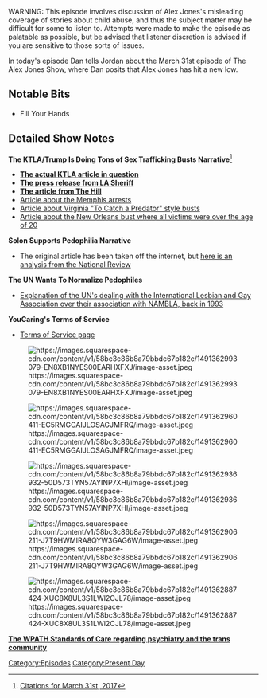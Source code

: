 {{DEFAULTSORT:
    #_EPISODE_0027:March 31, 2017
}}{{Episode
    | title           = March 31, 2017
    | caption         = Listen to this episode on [https://knowledgefight.libsyn.com/knowledge-fight-march-31-2017 Libsyn] [https://open.spotify.com/episode/3kj3Ti9Ar9capiEFCG3ijH Spotify], Read the [[Transcript/27: March 31, 2017|Unofficial Transcript]]
    | episodeNumber   = 27
    | length          = 02:00:25
    | airDate         = April 5, 2017
    | coverageDate    = March 31, 2017
    | episodeType     = [[:Category:Present Day|Present Day]]
    | oocDrop         = In the white house, they call me, "The Texan"
    | previousEpisode = [[26: March 30 (Special Report)]]
    | nextEpisode     = [[28: How Not To Cover Alex Jones]]
}}

{{Stub}}

WARNING: This episode involves discussion of Alex Jones's misleading coverage of stories about child abuse, and thus the subject matter may be difficult for some to listen to. Attempts were made to make the episode as palatable as possible, but be advised that listener discretion is advised if you are sensitive to those sorts of issues.

In today's episode Dan tells Jordan about the March 31st episode of The Alex Jones Show, where Dan posits that Alex Jones has hit a new low.

==Notable Bits==

*Fill Your Hands

==Detailed Show Notes==

'''The KTLA/Trump Is Doing Tons of Sex Trafficking Busts Narrative'''<ref>[https://knowledgefight.com/research/2017/4/4/citations-for-march-31st-2017 Citations for March 31st, 2017]</ref>

*[http://ktla.com/2017/02/01/474-arrested-28-sexually-exploited-children-rescued-during-statewide-human-trafficking-operation-lasd/ '''The actual KTLA article in question''']
*'''[https://local.nixle.com/alert/5839303/?sub_id=1000000472 The press release from LA Sheriff] '''
*[https://townhall.com/columnists/lizcrokin/2017/02/25/why-the-msm-is-ignoring-trumps-sex-trafficking-busts-n2290379 '''The article from The Hill''']
*[http://wkrn.com/2017/01/27/human-trafficking-operation-in-memphis-nets-42-arrests/ Article about the Memphis arrests]
*[http://archive.is/4PXlo Article about Virginia "To Catch a Predator" style busts]
*[http://www.wwltv.com/news/local/orleans/human-trafficking-task-force-rescues-11-women/395513221 Article about the New Orleans bust where all victims were over the age of 20]

'''Solon Supports Pedophilia Narrative'''

*The original article has been taken off the internet, but [http://www.nationalreview.com/corner/424373/salons-much-maligned-pedophilia-piece-charles-c-w-cooke here is an analysis from the National Review]

'''The UN Wants To Normalize Pedophiles'''

*[https://en.wikipedia.org/wiki/International_Lesbian,_Gay,_Bisexual,_Trans_and_Intersex_Association#Controversy_and_loss_of_UN_consultative_status Explanation of the UN's dealing with the International Lesbian and Gay Association over their association with NAMBLA, back in 1993]

'''YouCaring's Terms of Service'''

*[https://www.youcaring.com/terms-of-service Terms of Service page]

[[File:https://images.squarespace-cdn.com/content/v1/58bc3c86b8a79bbdc67b182c/1491362993079-EN8XB1NYES00EARHXFXJ/image-asset.jpeg|thumb|none]]

[[File:https://images.squarespace-cdn.com/content/v1/58bc3c86b8a79bbdc67b182c/1491362960411-EC5RMGGAIJLOSAGJMFRQ/image-asset.jpeg|thumb|none]]

[[File:https://images.squarespace-cdn.com/content/v1/58bc3c86b8a79bbdc67b182c/1491362936932-50D573TYN57AYINP7XHI/image-asset.jpeg|thumb|none]]

[[File:https://images.squarespace-cdn.com/content/v1/58bc3c86b8a79bbdc67b182c/1491362906211-J7T9HWMIRA8QYW3GAG6W/image-asset.jpeg|thumb|none]]

[[File:https://images.squarespace-cdn.com/content/v1/58bc3c86b8a79bbdc67b182c/1491362887424-XUC8X8UL3S1LWI2CJL78/image-asset.jpeg|thumb|none]]

[http://www.glen.ie/attachments/WPATH_Standards_of_Care_-_2011.pdf '''The WPATH Standards of Care regarding psychiatry and the trans community''']

[[Category:Episodes]]
[[Category:Present Day]]
